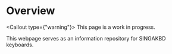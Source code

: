 
# Overview

<Callout type={"warning"}>
    This page is a work in progress.
</Callout>

This webpage serves as an information repository for SINGAKBD keyboards.
